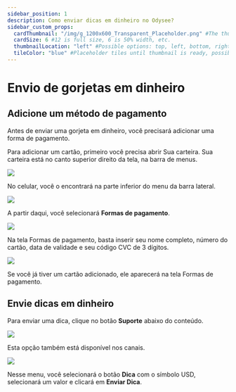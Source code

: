 ---
sidebar_position: 1
description: Como enviar dicas em dinheiro no Odysee?
sidebar_custom_props:
  cardThumbnail: "/img/g_1200x600_Transparent_Placeholder.png" #The thumbnail on the category card.
  cardSize: 6 #12 is full size, 6 is 50% width, etc.
  thumbnailLocation: "left" #Possible options: top, left, bottom, right, none
  tileColor: "blue" #Placeholder tiles until thumbnail is ready, possible options: blue, cream, darkpurple, lightpurple, mauve, orange, pink, none
---

# Envio de gorjetas em dinheiro

## Adicione um método de pagamento

Antes de enviar uma gorjeta em dinheiro, você precisará adicionar uma forma de pagamento.

Para adicionar um cartão, primeiro você precisa abrir <OdyseeButton url="https://odysee.com/$/wallet"><OdyseeIcon type="credits" /> Sua carteira</OdyseeButton>. Sua carteira está no canto superior direito da tela, na barra de menus.

![](/img/es/image_1.png)

No celular, você o encontrará na parte inferior do menu da barra lateral.

![](/img/es/image_2.png)

A partir daqui, você selecionará **Formas de pagamento**.

![](/img/es/image_28.png)

Na tela Formas de pagamento, basta inserir seu nome completo, número do cartão, data de validade e seu código CVC de 3 dígitos.

![](/img/es/image_29.png)

Se você já tiver um cartão adicionado, ele aparecerá na tela Formas de pagamento.

## Envie dicas em dinheiro

Para enviar uma dica, clique no botão **Suporte** abaixo do conteúdo.

![](/img/es/image_42.png)

Esta opção também está disponível nos canais.

![](/img/es/image_43.png)

Nesse menu, você selecionará o botão **Dica** com o símbolo USD, selecionará um valor e clicará em **Enviar Dica**.